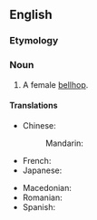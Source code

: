 ==English==

===Etymology===
{{compound|en|bell|girl}}

===Noun===
{{en-noun}}

# A female [[bellhop]].

====Translations====
{{trans-top|a female bellhop}}
* Chinese:
*: Mandarin: {{t|cmn|女性服务生|tr=nǚxìng fúwùshēng}}
* French: {{t+|fr|chasseuse|f}}
* Japanese: {{t|ja|ベルガール|tr=berugāru}}
{{trans-mid}}
* Macedonian: {{t|mk|портирка|f}}
* Romanian: {{t|ro|fată de serviciu|f}}
* Spanish: {{t+|es|botones|f}}
{{trans-bottom}}

{{C|en|Occupations|Female people}}